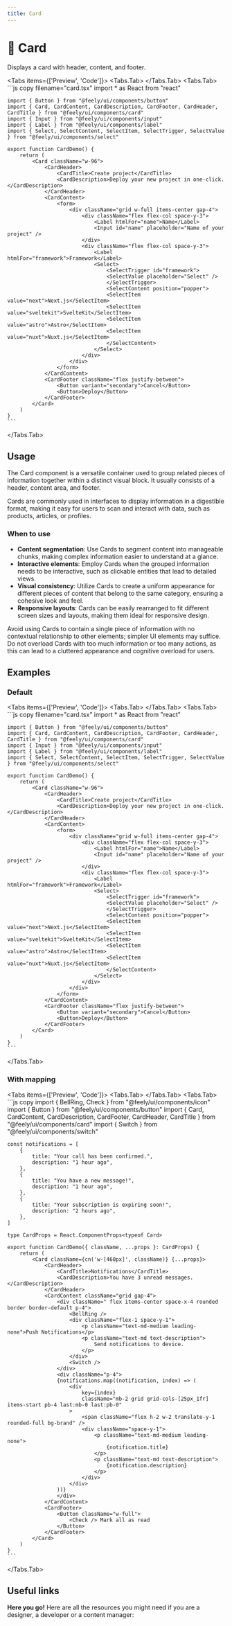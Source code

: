 ```yaml
---
title: Card
---
```



# 💠 Card

Displays a card with header, content, and footer.

<Tabs items={['Preview', 'Code']}>
  <Tabs.Tab>
    <CardPreview />
  </Tabs.Tab>
  <Tabs.Tab>
    ```js copy filename="card.tsx"
    import * as React from "react"

    import { Button } from "@feely/ui/components/button"
    import { Card, CardContent, CardDescription, CardFooter, CardHeader, CardTitle } from "@feely/ui/components/card"
    import { Input } from "@feely/ui/components/input"
    import { Label } from "@feely/ui/components/label"
    import { Select, SelectContent, SelectItem, SelectTrigger, SelectValue } from "@feely/ui/components/select"

    export function CardDemo() {
        return (
            <Card className="w-96">
                <CardHeader>
                    <CardTitle>Create project</CardTitle>
                    <CardDescription>Deploy your new project in one-click.</CardDescription>
                </CardHeader>
                <CardContent>
                    <form>
                        <div className="grid w-full items-center gap-4">
                            <div className="flex flex-col space-y-3">
                                <Label htmlFor="name">Name</Label>
                                <Input id="name" placeholder="Name of your project" />
                            </div>
                            <div className="flex flex-col space-y-3">
                                <Label htmlFor="framework">Framework</Label>
                                <Select>
                                    <SelectTrigger id="framework">
                                    <SelectValue placeholder="Select" />
                                    </SelectTrigger>
                                    <SelectContent position="popper">
                                    <SelectItem value="next">Next.js</SelectItem>
                                    <SelectItem value="sveltekit">SvelteKit</SelectItem>
                                    <SelectItem value="astro">Astro</SelectItem>
                                    <SelectItem value="nuxt">Nuxt.js</SelectItem>
                                    </SelectContent>
                                </Select>
                            </div>
                        </div>
                    </form>
                </CardContent>
                <CardFooter className="flex justify-between">
                    <Button variant="secondary">Cancel</Button>
                    <Button>Deploy</Button>
                </CardFooter>
            </Card>
        )
    }
    ```

  </Tabs.Tab>
</Tabs>

## Usage

The Card component is a versatile container used to group related pieces of information together within a distinct visual block. It usually consists of a header, content area, and footer.

Cards are commonly used in interfaces to display information in a digestible format, making it easy for users to scan and interact with data, such as products, articles, or profiles.

### When to use

- **Content segmentation**: Use Cards to segment content into manageable chunks, making complex information easier to understand at a glance.
- **Interactive elements**: Employ Cards when the grouped information needs to be interactive, such as clickable entities that lead to detailed views.
- **Visual consistency**: Utilize Cards to create a uniform appearance for different pieces of content that belong to the same category, ensuring a cohesive look and feel.
- **Responsive layouts**: Cards can be easily rearranged to fit different screen sizes and layouts, making them ideal for responsive design.

Avoid using Cards to contain a single piece of information with no contextual relationship to other elements; simpler UI elements may suffice. Do not overload Cards with too much information or too many actions, as this can lead to a cluttered appearance and cognitive overload for users.

## Examples

### Default

<Tabs items={['Preview', 'Code']}>
  <Tabs.Tab>
    <CardPreview />
  </Tabs.Tab>
  <Tabs.Tab>
    ```js copy filename="card.tsx"
    import * as React from "react"

    import { Button } from "@feely/ui/components/button"
    import { Card, CardContent, CardDescription, CardFooter, CardHeader, CardTitle } from "@feely/ui/components/card"
    import { Input } from "@feely/ui/components/input"
    import { Label } from "@feely/ui/components/label"
    import { Select, SelectContent, SelectItem, SelectTrigger, SelectValue } from "@feely/ui/components/select"

    export function CardDemo() {
        return (
            <Card className="w-96">
                <CardHeader>
                    <CardTitle>Create project</CardTitle>
                    <CardDescription>Deploy your new project in one-click.</CardDescription>
                </CardHeader>
                <CardContent>
                    <form>
                        <div className="grid w-full items-center gap-4">
                            <div className="flex flex-col space-y-3">
                                <Label htmlFor="name">Name</Label>
                                <Input id="name" placeholder="Name of your project" />
                            </div>
                            <div className="flex flex-col space-y-3">
                                <Label htmlFor="framework">Framework</Label>
                                <Select>
                                    <SelectTrigger id="framework">
                                    <SelectValue placeholder="Select" />
                                    </SelectTrigger>
                                    <SelectContent position="popper">
                                    <SelectItem value="next">Next.js</SelectItem>
                                    <SelectItem value="sveltekit">SvelteKit</SelectItem>
                                    <SelectItem value="astro">Astro</SelectItem>
                                    <SelectItem value="nuxt">Nuxt.js</SelectItem>
                                    </SelectContent>
                                </Select>
                            </div>
                        </div>
                    </form>
                </CardContent>
                <CardFooter className="flex justify-between">
                    <Button variant="secondary">Cancel</Button>
                    <Button>Deploy</Button>
                </CardFooter>
            </Card>
        )
    }
    ```

  </Tabs.Tab>
</Tabs>

### With mapping

<Tabs items={['Preview', 'Code']}>
  <Tabs.Tab>
    <CardWithMapping />
  </Tabs.Tab>
  <Tabs.Tab>
    ```js copy
    import { BellRing, Check } from "@feely/ui/components/icon"
    import { Button } from "@feely/ui/components/button"
    import { Card, CardContent, CardDescription, CardFooter, CardHeader, CardTitle } from "@feely/ui/components/card"
    import { Switch } from "@feely/ui/components/switch"

    const notifications = [
        {
            title: "Your call has been confirmed.",
            description: "1 hour ago",
        },
        {
            title: "You have a new message!",
            description: "1 hour ago",
        },
        {
            title: "Your subscription is expiring soon!",
            description: "2 hours ago",
        },
    ]

    type CardProps = React.ComponentProps<typeof Card>

    export function CardDemo({ className, ...props }: CardProps) {
        return (
            <Card className={cn('w-[460px]', className)} {...props}>
                <CardHeader>
                    <CardTitle>Notifications</CardTitle>
                    <CardDescription>You have 3 unread messages.</CardDescription>
                </CardHeader>
                <CardContent className="grid gap-4">
                    <div className=" flex items-center space-x-4 rounded border border-default p-4">
                        <BellRing />
                        <div className="flex-1 space-y-1">
                            <p className="text-md-medium leading-none">Push Notifications</p>
                            <p className="text-md text-description">
                                Send notifications to device.
                            </p>
                        </div>
                        <Switch />
                    </div>
                    <div className="p-4">
                    {notifications.map((notification, index) => (
                        <div
                            key={index}
                            className="mb-2 grid grid-cols-[25px_1fr] items-start pb-4 last:mb-0 last:pb-0"
                        >
                            <span className="flex h-2 w-2 translate-y-1 rounded-full bg-brand" />
                            <div className="space-y-1">
                                <p className="text-md-medium leading-none">
                                    {notification.title}
                                </p>
                                <p className="text-md text-description">
                                    {notification.description}
                                </p>
                            </div>
                        </div>
                    ))}
                    </div>
                </CardContent>
                <CardFooter>
                    <Button className="w-full">
                        <Check /> Mark all as read
                    </Button>
                </CardFooter>
            </Card>
        )
    }
    ```

  </Tabs.Tab>
</Tabs>

## Useful links

**Here you go!** Here are all the resources you might need if you are a designer, a developer or a content manager:

<Cards className="mt-8">
  <Card
    title="🤖 Storybook"
    href="https://www.stories.feely.so/?path=/docs/components-card--documentation"
  />
  <Card
    title="🪄 Figma"
    href="https://www.figma.com/design/Jfto7FUoU7mSpnv9uESD60/%F0%9F%9F%A0-feely---design-system?node-id=233-752&t=nua4UmG9Iu1hfUAm-1"
  />
</Cards>
